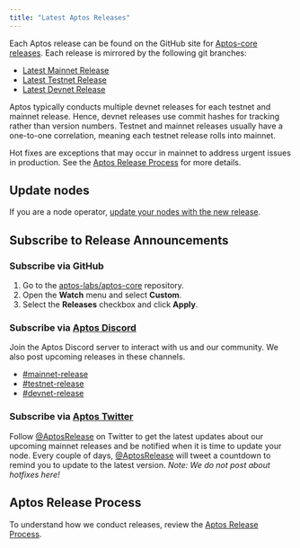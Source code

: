 ```yaml
---
title: "Latest Aptos Releases"
---
```


Each Aptos release can be found on the GitHub site for [Aptos-core releases](https://github.com/aptos-labs/aptos-core/releases).
Each release is mirrored by the following git branches:

- [Latest Mainnet Release](https://github.com/aptos-labs/aptos-core/tree/mainnet)
- [Latest Testnet Release](https://github.com/aptos-labs/aptos-core/tree/testnet)
- [Latest Devnet Release](https://github.com/aptos-labs/aptos-core/tree/devnet)

Aptos typically conducts multiple devnet releases for each testnet and mainnet
release. Hence, devnet releases use commit hashes for tracking rather than
version numbers. Testnet and mainnet releases usually have a one-to-one
correlation, meaning each testnet release rolls into mainnet.

Hot fixes are exceptions that may occur in mainnet to address urgent issues in
production. See the [Aptos Release Process](https://github.com/aptos-labs/aptos-core/blob/main/RELEASE.md)
for more details.

## Update nodes

If you are a node operator, [update your nodes with the new release](../../network/nodes/full-node/modify/update-fullnode-with-new-releases).

## Subscribe to Release Announcements

### Subscribe via GitHub

1. Go to the [aptos-labs/aptos-core](https://github.com/aptos-labs/aptos-core)
   repository.
2. Open the **Watch** menu and select **Custom**.
3. Select the **Releases** checkbox and click **Apply**.

### Subscribe via [Aptos Discord](https://discord.gg/aptosnetwork)

Join the Aptos Discord server to interact with us and our community. We also post upcoming releases in these channels.

- [#mainnet-release](https://discord.com/channels/945856774056083548/1042502400507916349)
- [#testnet-release](https://discord.com/channels/945856774056083548/1025614160555413545)
- [#devnet-release](https://discord.com/channels/945856774056083548/956692649430093904)

### Subscribe via [Aptos Twitter](https://x.com/AptosRelease)

Follow [@AptosRelease](https://x.com/AptosRelease) on Twitter to get the latest updates about our upcoming
mainnet releases and be notified when it is time to update your node. Every
couple of days, [@AptosRelease](https://x.com/AptosRelease) will tweet a countdown to remind you to update to
the latest version. _Note: We do not post about hotfixes here!_

## Aptos Release Process

To understand how we conduct releases, review the [Aptos Release Process](https://github.com/aptos-labs/aptos-core/blob/main/RELEASE.md).
